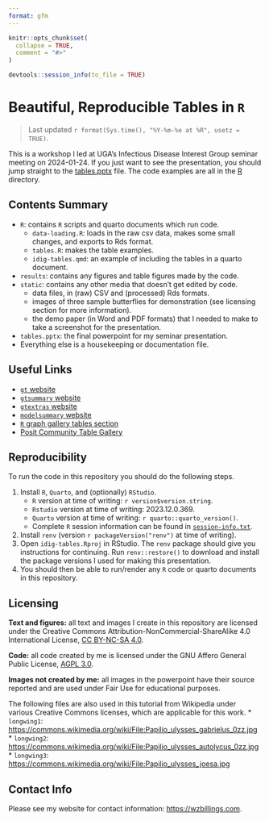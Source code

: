 ```yaml
---
format: gfm
---
```


<!-- README.md is generated from README.qmd. Please edit that file -->

```r
knitr::opts_chunk$set(
  collapse = TRUE,
  comment = "#>"
)

devtools::session_info(to_file = TRUE)
```

# Beautiful, Reproducible Tables in `R`

> Last updated `r format(Sys.time(), "%Y-%m-%e at %R", usetz = TRUE)`.

This is a workshop I led at UGA's Infectious Disease Interest Group seminar
meeting on 2024-01-24. If you just want to see the presentation, you should
jump straight to the [tables.pptx](tables.pptx) file. The code examples are
all in the [R](./R/) directory.

<!-- badges: start -->
<!-- badges: end -->

## Contents Summary

* `R`: contains `R` scripts and quarto documents which run code.
	- `data-loading.R`: loads in the raw csv data, makes some small changes,
	and exports to Rds format.
	- `tables.R`: makes the table examples.
	- `idig-tables.qmd`: an example of including the tables in a quarto document.
* `results`: contains any figures and table figures made by the code.
* `static`: contains any other media that doesn't get edited by code.
	- data files, in (raw) CSV and (processed) Rds formats.
	- images of three sample butterflies for demonstration (see licensing section
	for more information).
	- the demo paper (in Word and PDF formats) that I needed to make to take a
	screenshot for the presentation.
* `tables.pptx`: the final powerpoint for my seminar presentation.
* Everything else is a housekeeping or documentation file.

## Useful Links

* [`gt` website](https://gt.rstudio.com/)
* [`gtsummary` website](https://www.danieldsjoberg.com/gtsummary/)
* [`gtextras` website](https://jthomasmock.github.io/gtExtras/)
* [`modelsummary` website](https://modelsummary.com/)
* [`R` graph gallery tables section](https://r-graph-gallery.com/table.html)
* [Posit Community Table Gallery](https://community.rstudio.com/c/table-gallery/64)

## Reproducibility

To run the code in this repository you should do the following steps.

1. Install `R`, `Quarto`, and (optionally) `RStudio`.
	* `R` version at time of writing: `r version$version.string`.
	* `Rstudio` version at time of writing: 2023.12.0.369.
	* `Quarto` version at time of writing: `r quarto::quarto_version()`.
	* Complete `R` session information can be found in
	[`session-info.txt`](session-info.txt).
2. Install `renv` (version `r packageVersion("renv")` at time of writing).
3. Open `idig-tables.Rproj` in RStudio. The `renv` package should give you
instructions for continuing. Run `renv::restore()` to download and install the
package versions I used for making this presentation.
4. You should then be able to run/render any `R` code or quarto documents
in this repository.

## Licensing

**Text and figures:** all text and images I create in this repository
are licensed under the Creative Commons
Attribution-NonCommercial-ShareAlike 4.0 International License, [CC
BY-NC-SA 4.0](https://creativecommons.org/licenses/by-nc-sa/4.0/).

**Code:** all code created by me is licensed under the GNU Affero
General Public License, [AGPL 3.0](LICENSE.md).

**Images not created by me:** all images in the powerpoint have their source
reported and are used under Fair Use for educational purposes.

The following files are also used in this tutorial from Wikipedia under various
Creative Commons licenses, which are applicable for this work.
* `longwing1`: [https://commons.wikimedia.org/wiki/File:Papilio_ulysses_gabrielus_0zz.jpg](https://commons.wikimedia.org/wiki/File:Papilio_ulysses_gabrielus_0zz.jpg)
* `longwing2`: [https://commons.wikimedia.org/wiki/File:Papilio_ulysses_autolycus_0zz.jpg](https://commons.wikimedia.org/wiki/File:Papilio_ulysses_autolycus_0zz.jpg)
* `longwing3`: [https://commons.wikimedia.org/wiki/File:Papilio_ulysses_joesa.jpg](https://commons.wikimedia.org/wiki/File:Papilio_ulysses_joesa.jpg)

## Contact Info

Please see my website for contact information: <https://wzbillings.com>.
